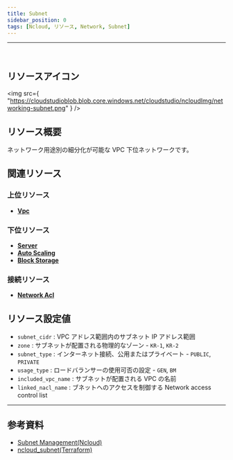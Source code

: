 ```yaml
---
title: Subnet
sidebar_position: 0
tags: [Ncloud, リソース, Network, Subnet]
---
```


<hr />
<br />

## リソースアイコン

<img
    src={
        "https://cloudstudioblob.blob.core.windows.net/cloudstudio/ncloudImg/networking-subnet.png"
    }
/>

## リソース概要

ネットワーク用途別の細分化が可能な VPC 下位ネットワークです。

## 関連リソース

### 上位リソース

-   [**Vpc**](https://docs.cstudio.app/ja/docs/resource/ncloud/Networking/Vpc)

### 下位リソース

-   [**Server**](https://docs.cstudio.app/ja/docs/resource/ncloud/Compute/Server)
-   [**Auto Scaling**](https://docs.cstudio.app/ja/docs/resource/ncloud/Compute/AutoScaling)
-   [**Block Storage**](https://docs.cstudio.app/ja/docs/resource/ncloud/Storage/BlockStorage)

### 接続リソース

-   [**Network Acl**](https://docs.cstudio.app/ja/docs/resource/ncloud/Network/NetworkAcl)

## リソース設定値

-   `subnet_cidr` : VPC アドレス範囲内のサブネット IP アドレス範囲
-   `zone` : サブネットが配置される物理的なゾーン - `KR-1`, `KR-2`
-   `subnet_type` : インターネット接続、公用またはプライベート - `PUBLIC`, `PRIVATE`
-   `usage_type` : ロードバランサーの使用可否の設定 - `GEN`, `BM`
-   `included_vpc_name` : サブネットが配置される VPC の名前
-   `linked_nacl_name` : ブネットへのアクセスを制御する Network access control list

---

## 参考資料

-   [Subnet Management(Ncloud)](https://guide.ncloud-docs.com/docs/vpc-subnetmanage-vpc)
-   [ncloud_subnet(Terraform)](https://registry.terraform.io/providers/NaverCloudPlatform/ncloud/latest/docs/resources/subnet)
